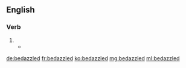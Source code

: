 ==English==

===Verb===
{{head|en}}

# {{en-past of|bedazzle}}
#* {{quote-web
|date=2013-04-10
|year=
|first=
|last=
|author=Allyssa Lee
|authorlink=
|title='Dancing With the Stars' results recap: Party's over
|site=Los Angeles Times
|url=http://www.latimes.com/entertainment/tv/showtracker/la-et-st-dancing-with-the-stars-results-recap-20130409,0,6429673.story
|archiveorg=
|accessdate=
|passage= … a “DWTS”-sanctioned '''bedazzled''' microphone for her performance. 
}}

[[de:bedazzled]]
[[fr:bedazzled]]
[[ko:bedazzled]]
[[mg:bedazzled]]
[[ml:bedazzled]]